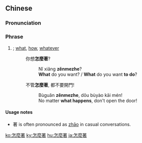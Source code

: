 {{also|怎么着}}
==Chinese==
{{zh-forms|s=怎么着|type=21}}

===Pronunciation===
{{zh-pron
|m=zěnmezhe
|c=zam2 mo1 zoek6
|cat=ph
}}

===Phrase===
{{zh-phrase}}
# {{lb|zh|informal}} {{non-gloss definition|Used to serve as a substitute for a verb phrase or a noun phrase}}; [[what]], [[how]], [[whatever]]
#: 你想'''怎麼著'''?
#:: Nǐ xiǎng '''zěnmezhe'''?
#:: '''What''' do you want? / '''What''' do you want '''to do'''?
#: 不管'''怎麼著''', 都不要開門!
#:: Bùguǎn '''zěnmezhe''', dōu bùyào kāi mén!
#:: No matter '''what happens''', don't open the door!

====Usage notes====
* 著 is often pronounced as [[zhāo]] in casual conversations.

[[ko:怎麼著]]
[[ky:怎麼著]]
[[hu:怎麼著]]
[[ja:怎麼著]]